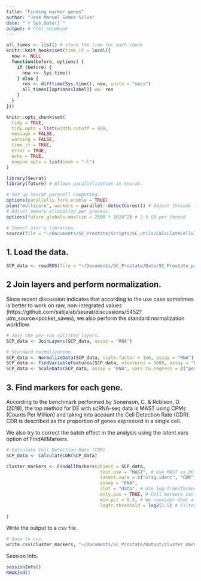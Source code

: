 ```yaml
---
title: "Finding marker genes"
author: "José Manuel Gómez Silva"
date: "`r Sys.Date()`"
output: # html_notebook
---
```


```r

all_times <- list() # store the time for each chunk
knitr::knit_hooks$set(time_it = local({
  now <- NULL
  function(before, options) {
    if (before) {
      now <<- Sys.time()
    } else {
      res <- difftime(Sys.time(), now, units = "secs")
      all_times[[options$label]] <<- res
    }
  }
}))

knitr::opts_chunk$set(
  tidy = TRUE,
  tidy.opts = list(width.cutoff = 95),
  message = FALSE,
  warning = FALSE,
  time_it = TRUE,
  error = TRUE,
  echo = TRUE,
  engine.opts = list(bash = "-l")
)
```

```r

library(Seurat)
library(future) # Allows parallelization in Seurat.

# Set up Seurat pararell computing.
options(parallelly.fork.enable = TRUE)
plan("multicore", workers = parallel::detectCores()) # Adjust threads for memory use.
# Adjust memory allocation per process.
options(future.globals.maxSize = 2500 * 1024^2) # 2.5 GB per thread

# Import user's libraries.
source(file = "~/Documents/SC_Prostate/Scripts/SC_utils/CalculateCellularDetectionRate.R")
```

## 1. Load the data.

```r

SCP_data <- readRDS(file = "~/Documents/SC_Prostate/Data/SC_Prostate_processed.rds")
```

## 2 Join layers and perform normalization.

Since recent discussion indicates that according to the use case sometimes is better to work on raw, non-integrated values (https://github.com/satijalab/seurat/discussions/5452?utm_source=pocket_saves), we also perform the standard normalization workflow.

```r

# Join the per-run splitted layers.
SCP_data <- JoinLayers(SCP_data, assay = "RNA")

# Standard normalization.
SCP_data <- NormalizeData(SCP_data, scale.factor = 1e6, assay = "RNA") # scale.factor = 1e6 means we are using CPMs.
SCP_data <- FindVariableFeatures(SCP_data, nfeatures = 3000, assay = "RNA")
SCP_data <- ScaleData(SCP_data, assay = "RNA", vars.to.regress = c("percent.mt", "orig.ident")) # regress out batch effect and % mito.
```

## 3. Find markers for each gene.

According to the benchmark performed by Sonenson, C. & Robison, D. (2018), the top method for DE with scRNA-seq data is MAST using CPMs (Counts Per Million) and taking into account the Cell Detection Rate (CDR). CDR is described as the proportion of genes expressed in a single cell.

We also try to correct the batch effect in the analysis using the latent.vars option of FindAllMarkers.

```r

# Calculate Cell Detection Rate (CDR).
SCP_data <- CalculateCDR(SCP_data)

cluster_markers <- FindAllMarkers(object = SCP_data,
                                   test.use = "MAST", # Use MAST as DE method.
                                   latent.vars = c("orig.ident", "CDR"), # Correct by CDR and batch effect.
                                   assay = "RNA",
                                   slot = "data", # Use log-transformed CPMs.
                                   only.pos = TRUE, # Cell markers can only be positive markers.
                                   min.pct = 0.5, # We consider that a marker gene should be expressed in at least 50% of the cells.
                                   logfc.threshold = log2(1.5) # Filter by FC threshold.
          
)
```

Write the output to a csv file.

```r

# Save to csv.
write.csv(cluster_markers, "~/Documents/SC_Prostate/Output/cluster_markers.csv", row.names = TRUE)
```

Session Info.

```r

sessionInfo()
RNGkind()
```
